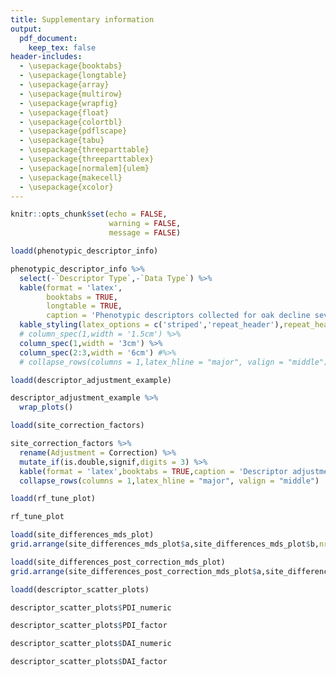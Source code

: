 ```yaml
---
title: Supplementary information
output: 
  pdf_document:
    keep_tex: false
header-includes:
  - \usepackage{booktabs}
  - \usepackage{longtable}
  - \usepackage{array}
  - \usepackage{multirow}
  - \usepackage{wrapfig}
  - \usepackage{float}
  - \usepackage{colortbl}
  - \usepackage{pdflscape}
  - \usepackage{tabu}
  - \usepackage{threeparttable}
  - \usepackage{threeparttablex}
  - \usepackage[normalem]{ulem}
  - \usepackage{makecell}
  - \usepackage{xcolor}
---
```


```r
knitr::opts_chunk$set(echo = FALSE,
                      warning = FALSE,
                      message = FALSE)
```

```r
loadd(phenotypic_descriptor_info)

phenotypic_descriptor_info %>%
  select(-`Descriptor Type`,-`Data Type`) %>%
  kable(format = 'latex',
        booktabs = TRUE,
        longtable = TRUE,
        caption = 'Phenotypic descriptors collected for oak decline severity.') %>%
  kable_styling(latex_options = c('striped','repeat_header'),repeat_header_continued = TRUE) %>%
  # column_spec(1,width = '1.5cm') %>%
  column_spec(1,width = '3cm') %>%
  column_spec(2:3,width = '6cm') #%>%
  # collapse_rows(columns = 1,latex_hline = "major", valign = "middle")
```

```r
loadd(descriptor_adjustment_example)

descriptor_adjustment_example %>%
  wrap_plots()
```

```r
loadd(site_correction_factors)

site_correction_factors %>%
  rename(Adjustment = Correction) %>%
  mutate_if(is.double,signif,digits = 3) %>%
  kable(format = 'latex',booktabs = TRUE,caption = 'Descriptor adjustment factors at each site.') %>%
  collapse_rows(columns = 1,latex_hline = "major", valign = "middle")
```

```r
loadd(rf_tune_plot)

rf_tune_plot
```

```r
loadd(site_differences_mds_plot)
grid.arrange(site_differences_mds_plot$a,site_differences_mds_plot$b,nrow = 1)
```

```r
loadd(site_differences_post_correction_mds_plot)
grid.arrange(site_differences_post_correction_mds_plot$a,site_differences_post_correction_mds_plot$b,nrow = 1)
```

```r
loadd(descriptor_scatter_plots)

descriptor_scatter_plots$PDI_numeric
```

```r
descriptor_scatter_plots$PDI_factor
```

```r
descriptor_scatter_plots$DAI_numeric
```

```r
descriptor_scatter_plots$DAI_factor
```
